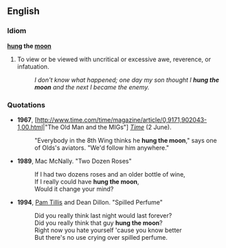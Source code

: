 ==English==



===Idiom===
'''[[hung]] the [[moon]]'''

# {{idiom}} To view or be viewed with uncritical or excessive awe, reverence, or infatuation.
#: ''I don't know what happened; one day my son thought I '''hung the moon''' and the next I became the enemy.''

===Quotations===

*'''1967''', [http://www.time.com/time/magazine/article/0,9171,902043-1,00.html|"The Old Man and the MIGs"] [[w:Time magazine|''Time'']] (2 June).
*:"Everybody in the 8th Wing thinks he '''hung the moon'''," says one of Olds's aviators. "We'd follow him anywhere."
*'''1989''', Mac McNally. "Two Dozen Roses"
*:If I had two dozens roses and an older bottle of wine,
*:If I really could have '''hung the moon''',
*:Would it change your mind?
* '''1994''', [[w:Pam Tillis|Pam Tillis]] and Dean Dillon. "Spilled Perfume"
*: Did you really think last night would last forever?
*: Did you really think that guy '''hung the moon'''?
*: Right now you hate yourself 'cause you know better
*: But there's no use crying over spilled perfume.